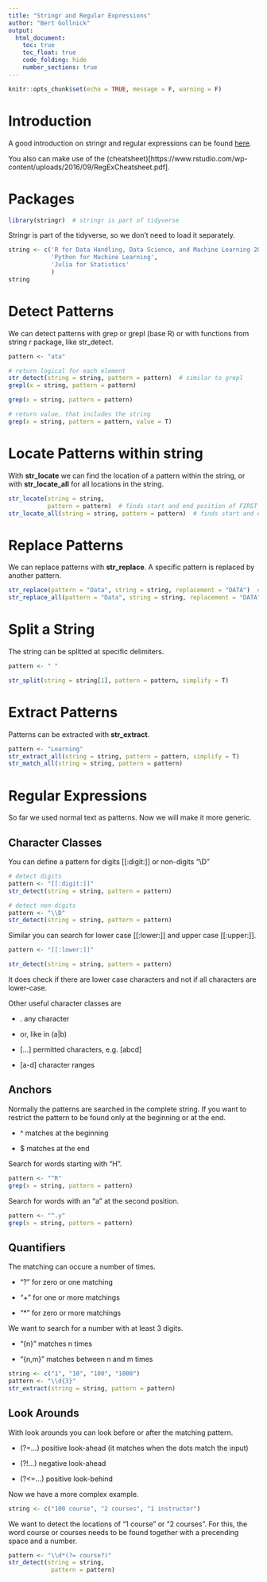 ```yaml
---
title: "Stringr and Regular Expressions"
author: "Bert Gollnick"
output: 
  html_document:
    toc: true
    toc_float: true
    code_folding: hide
    number_sections: true
---
```


```r
knitr::opts_chunk$set(echo = TRUE, message = F, warning = F)
```

# Introduction

A good introduction on stringr and regular expressions can be found [here](https://stringr.tidyverse.org/articles/regular-expressions.html).

You also can make use of the (cheatsheet)[https://www.rstudio.com/wp-content/uploads/2016/09/RegExCheatsheet.pdf].

# Packages

```r
library(stringr)  # stringr is part of tidyverse
```

Stringr is part of the tidyverse, so we don't need to load it separately.

```r
string <- c('R for Data Handling, Data Science, and Machine Learning 2020',
            'Python for Machine Learning',
            'Julia for Statistics'
            )
string
```

# Detect Patterns

We can detect patterns with grep or grepl (base R) or with functions from string r package, like str_detect.

```r
pattern <- "ata"

# return logical for each element
str_detect(string = string, pattern = pattern)  # similar to grepl
grepl(x = string, pattern = pattern)

grep(x = string, pattern = pattern)

# return value, that includes the string
grep(x = string, pattern = pattern, value = T)
```

# Locate Patterns within string

With **str_locate** we can find the location of a pattern within the string, or with **str_locate_all** for all locations in the string.

```r
str_locate(string = string, 
           pattern = pattern)  # finds start and end position of FIRST matches
str_locate_all(string = string, pattern = pattern)  # finds start and end position of all matches
```

# Replace Patterns

We can replace patterns with **str_replace**. A specific pattern is replaced by another pattern.

```r
str_replace(pattern = "Data", string = string, replacement = "DATA")  # similar to sub
str_replace_all(pattern = "Data", string = string, replacement = "DATA")  # similar to gsub
```

# Split a String

The string can be splitted at specific delimiters.

```r
pattern <- " "

str_split(string = string[1], pattern = pattern, simplify = T)
```

# Extract Patterns

Patterns can be extracted with **str_extract**.

```r
pattern <- "Learning"
str_extract_all(string = string, pattern = pattern, simplify = T)
str_match_all(string = string, pattern = pattern)
```

# Regular Expressions

So far we used normal text as patterns. Now we will make it more generic.

## Character Classes

You can define a pattern for digits [[:digit:]] or non-digits "\\D"

```r
# detect digits
pattern <- "[[:digit:]]"
str_detect(string = string, pattern = pattern)

# detect non-digits
pattern <- "\\D"
str_detect(string = string, pattern = pattern)

```

Similar you can search for lower case [[:lower:]] and upper case [[:upper:]].

```r
pattern <- "[[:lower:]]"

str_detect(string = string, pattern = pattern)
```

It does check if there are lower case characters and not if all characters are lower-case.

Other useful character classes are 

- . any character

- | or, like in (a|b)

- [...]  permitted characters, e.g. [abcd]

- [a-d]  character ranges


## Anchors

Normally the patterns are searched in the complete string. If you want to restrict the pattern to be found only at the beginning or at the end.

- ^  matches at the beginning

- $  matches at the end

Search for words starting with "H".

```r
pattern <- "^R"
grep(x = string, pattern = pattern)
```

Search for words with an "a" at the second position.

```r
pattern <- "^.y"
grep(x = string, pattern = pattern)

```

## Quantifiers

The matching can occure a number of times.

- "?" for zero or one matching

- "+" for one or more matchings

- "*" for zero or more matchings

We want to search for a number with at least 3 digits.

- "{n}"  matches n times

- "{n,m}"  matches between n and m times

```r
string <- c("1", "10", "100", "1000")
pattern <- "\\d{3}"
str_extract(string = string, pattern = pattern)
```



## Look Arounds

With look arounds you can look before or after the matching pattern.

- (?=...)  positive look-ahead (it matches when the dots match the input)

- (?!...)  negative look-ahead

- (?<=...) positive look-behind

Now we have a more complex example.

```r
string <- c("100 course", "2 courses", "1 instructor")
```

We want to detect the locations of "1 course" or "2 courses". For this, the word course or courses needs to be found together with a precending space and a number.

```r
pattern <- "\\d*(?= course?)"
str_detect(string = string,
            pattern = pattern)
```


